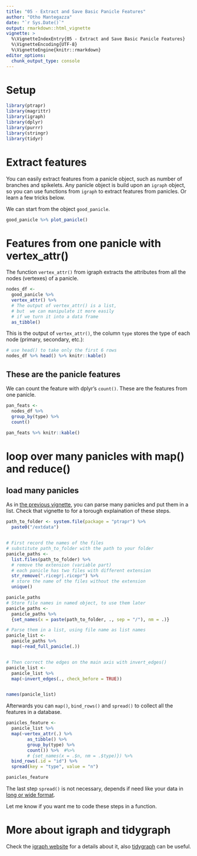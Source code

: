 ```yaml
---
title: "05 - Extract and Save Basic Panicle Features"
author: "Otho Mantegazza"
date: "`r Sys.Date()`"
output: rmarkdown::html_vignette
vignette: >
  %\VignetteIndexEntry{05 - Extract and Save Basic Panicle Features}
  %\VignetteEncoding{UTF-8}
  %\VignetteEngine{knitr::rmarkdown}
editor_options:
  chunk_output_type: console
---
```


# Setup

```r
library(ptrapr)
library(magrittr)
library(igraph)
library(dplyr)
library(purrr)
library(stringr)
library(tidyr)
```

# Extract features

You can easily extract features from a panicle object, such as number of branches and spikelets. Any panicle object is build upon an `igraph` object, so you can use functions from `igraph` to extract features from panicles.  Or learn a few tricks below.

We can start from the object `good_panicle`.

```r
good_panicle %>% plot_panicle()
```

# Features from one panicle with vertex_attr()

The function `vertex_attr()` from igraph extracts the attributes from all the nodes (vertexes) of a panicle.

```r
nodes_df <- 
  good_panicle %>% 
  vertex_attr() %>% 
  # The output of vertex_attr() is a list,
  # but  we can manipulate it more easily 
  # if we turn it into a data frame
  as_tibble()
```

This is the output of `vertex_attr()`, the column `type` stores the type of each node (primary, secondary, etc.):

```r
# use head() to take only the first 6 rows
nodes_df %>% head() %>% knitr::kable()
```

## These are the panicle features

We can count the feature with dplyr's `count()`. These are the features from one panicle.

```r
pan_feats <- 
  nodes_df %>% 
  group_by(type) %>% 
  count()
```

```r
pan_feats %>% knitr::kable()
```

# loop over many panicles with map() and reduce()

## load many panicles

As in [the previous vignette](04-visualize-many-panicles-loop-r.html), you can parse many panicles and put them in a list. Check that vignette to for a torough explaination of these steps.

```r
path_to_folder <- system.file(package = "ptrapr") %>%
  paste0("/extdata") 


# First record the names of the files
# substitute path_to_folder with the path to your folder
panicle_paths <- 
  list.files(path_to_folder) %>%
  # remove the extension (variable part)
  # each panicle has two files with different extension
  str_remove(".ricegr|.ricepr") %>%
  # store the name of the files without the extension
  unique()

panicle_paths
# Store file names in named object, to use them later
panicle_paths <-
  panicle_paths %>% 
  {set_names(x = paste(path_to_folder, ., sep = "/"), nm = .)}

# Parse them in a list, using file name as list names
panicle_list <- 
  panicle_paths %>%
  map(~read_full_panicle(.)) 


# Then correct the edges on the main axis with invert_edges()
panicle_list <- 
  panicle_list %>% 
  map(~invert_edges(., check_before = TRUE))


names(panicle_list)
```

Afterwards you can `map()`, `bind_rows()` and `spread()` to collect all the features in a database.

```r
panicles_feature <- 
  panicle_list %>% 
  map(~vertex_attr(.) %>%
        as_tibble() %>% 
        group_by(type) %>%
        count()) %>%  #%>% 
        # {set_names(x = .$n, nm = .$type)}) %>% 
  bind_rows(.id = "id") %>% 
  spread(key = "type", value = "n")

panicles_feature
```

The last step `spread()` is not necessary, depends if need like your data in [long or wide format](https://r4ds.had.co.nz/tidy-data.html#spreading-and-gathering).

Let me know if you want me to code these steps in a function.

# More about  igraph and tidygraph

Check the [igraph website](https://igraph.org/r/) for a details about it, also [tidygraph](https://www.data-imaginist.com/2017/introducing-tidygraph/) can be useful.
